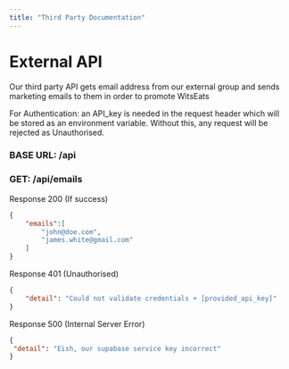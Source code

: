 ```yaml
---
title: "Third Party Documentation"
---
```


# External API

Our third party API gets email address from our external group and sends marketing emails to them in order to promote WitsEats

For Authentication: an API_key is needed in the request header which will be stored as an environment variable. Without this, any request will be rejected as Unauthorised.

### BASE URL: /api

### GET: /api/emails

Response 200 (If success) 
```json
{
    "emails":[
        "john@doe.com",
        "james.white@gmail.com"
    ]
}
```

Response 401 (Unauthorised)
```json
{
    "detail": "Could not validate credentials + [provided_api_key]"
}
```

Response 500 (Internal Server Error)
```json
{
 "detail": "Eish, our supabase service key incorrect"
}
```